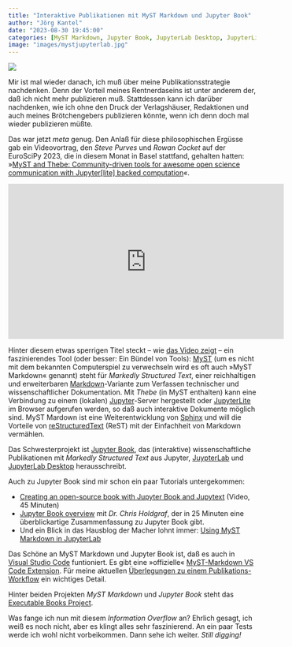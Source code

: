 ```yaml
---
title: "Interaktive Publikationen mit MyST Markdown und Jupyter Book"
author: "Jörg Kantel"
date: "2023-08-30 19:45:00"
categories: [MyST Markdown, Jupyter Book, JupyterLab Desktop, JupyterLite, Visual Studio Code, Statische Seiten]
image: "images/mystjupyterlab.jpg"
---
```


[![](images/mystjupyterlab-b.jpg)](https://executablebooks.org/en/latest/blog/2023-06-27-jupyterlab-myst/)

Mir ist mal wieder danach, ich muß über meine Publikationsstrategie nachdenken. Denn der Vorteil meines Rentnerdaseins ist unter anderem der, daß ich nicht mehr publizieren muß. Stattdessen kann ich darüber nachdenken, wie ich ohne den Druck der Verlagshäuser, Redaktionen und auch meines Brötchengebers publizieren könnte, wenn ich denn doch mal wieder publizieren müßte.

Das war jetzt *meta* genug. Den Anlaß für diese philosophischen Ergüsse gab ein Videovortrag, den *Steve Purves* und *Rowan Cocket* auf der EuroSciPy 2023, die in diesem Monat in Basel stattfand, gehalten hatten: »[MyST and Thebe: Community-driven tools for awesome open science communication with Jupyter[lite] backed computation](https://pretalx.com/euroscipy-2023/talk/EXVUBJ/)«.

<iframe width="560" height="315" src="https://www.youtube.com/embed/sTvx3u1hXME?si=-qfete3mdwIHq_H-" title="YouTube video player" frameborder="0" allow="accelerometer; autoplay; clipboard-write; encrypted-media; gyroscope; picture-in-picture; web-share" allowfullscreen></iframe>

Hinter diesem etwas sperrigen Titel steckt -- wie [das Video zeigt](https://www.youtube.com/watch?v=sTvx3u1hXME) -- ein faszinierendes Tool (oder besser: Ein Bündel von Tools): [MyST](https://mystmd.org/) (um es nicht mit dem bekannten Computerspiel zu verwechseln wird es oft auch »MyST Markdown« genannt) steht für *Markedly Structured Text*, einer reichhaltigen und erweiterbaren [Markdown](http://cognitiones.kantel-chaos-team.de/webworking/auszeichnungssprachen/markdown.html)-Variante zum Verfassen technischer und wissenschaftlicher Dokumentation. Mit *Thebe* (in MyST enthalten) kann eine Verbindung zu einem (lokalen) [Jupyter](http://cognitiones.kantel-chaos-team.de/programmierung/python/jupyter.html)-Server hergestellt oder [JupyterLite](http://cognitiones.kantel-chaos-team.de/programmierung/python/jupyter.html) im Browser aufgerufen werden, so daß auch interaktive Dokumente möglich sind. MyST Mardown ist eine Weiterentwicklung von [Sphinx](http://cognitiones.kantel-chaos-team.de/webworking/staticsites/sphinx.html) und will die Vorteile von [reStructuredText](http://cognitiones.kantel-chaos-team.de/webworking/auszeichnungssprachen/restructuredtext.html) (ReST) mit der Einfachheit von Markdown vermählen.

Das Schwesterprojekt ist [Jupyter Book](https://jupyterbook.org/en/stable/intro.html), das (interaktive) wissenschaftliche Publikationen mit *Markedly Structured Text* aus Jupyter, [JuypterLab](http://cognitiones.kantel-chaos-team.de/programmierung/python/jupyterlab.html) und [JupyterLab Desktop](http://cognitiones.kantel-chaos-team.de/programmierung/python/jupyterlabdesktop.html) herausschreibt.

Auch zu Jupyter Book sind mir schon ein paar Tutorials untergekommen:

- [Creating an open-source book with Jupyter Book and Jupytext](https://www.youtube.com/watch?v=jUdXs4OPR84) (Video, 45 Minuten)
- [Jupyter Book overview](https://www.youtube.com/watch?v=seKOq-VMJgY) mit *Dr. Chris Holdgraf*, der in 25 Minuten eine überblickartige Zusammenfassung zu Jupyter Book gibt.
- Und ein Blick in das Hausblog der Macher lohnt immer: [Using MyST Markdown in JupyterLab](https://executablebooks.org/en/latest/blog/2023-06-27-jupyterlab-myst/)

Das Schöne an MyST Markdown und Jupyter Book ist, daß es auch in [Visual Studio Code](http://cognitiones.kantel-chaos-team.de/produktivitaet/visualstudiocode.html) funtioniert. Es gibt eine »offizielle« [MyST-Markdown VS Code Extension](https://marketplace.visualstudio.com/items?itemName=ExecutableBookProject.myst-highlight). Für meine aktuellen [Überlegungen zu einem Publikations-Workflow](https://kantel.github.io/posts/2023081101_logseq_quarto_vscode/) ein wichtiges Detail.

Hinter beiden Projekten *MyST Markdown* und *Jupyter Book* steht das [Executable Books Project](https://executablebooks.org/en/latest/#).

Was fange ich nun mit diesem *Information Overflow* an? Ehrlich gesagt, ich weiß es noch nicht, aber es klingt alles sehr faszinierend. An ein paar Tests werde ich wohl nicht vorbeikommen. Dann sehe ich weiter. *Still digging!*